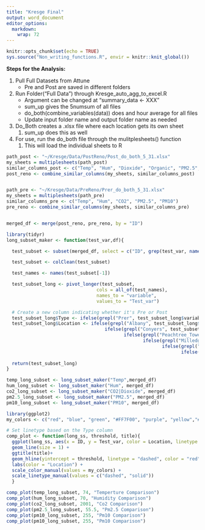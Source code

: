 ```yaml
---
title: "Kresge Final"
output: word_document
editor_options: 
  markdown: 
    wrap: 72
---
```


```r
knitr::opts_chunk$set(echo = TRUE)
sys.source("Non_writing_functions.R", envir = knitr::knit_global())
```

**Steps for the Analysis:**

1.  Pull Full Datasets from Attune
    -   Pre and Post are saved in different folders
2.  Run Folder("Full Data") through Kresge_auto_agg_to_excel.R
    -   Argument can be changed at "summary_data \<- XXX"
    -   sum_up gives the 5numsum of all files
    -   do_both(combine_variables(data)) does and hour average for all
        files
    -   Update input folder name and output folder name as needed
3.  Do_Both creates a .xlsx file where each location gets its own sheet
    1.  sum_up does this as well
4.  For use, run the do_both file through the mulitplesheets() function
    1.  This will load the individual sheets to R

```r

path_post <- "~/Kresge/Data/PostReno/Post_do_both_5_31.xlsx"
my_sheets = multiplesheets(path_post)
similar_columns_post <- c("Temp", "Hum", "Dioxide", "Organic", "PM2.5", "PM10", "HCHO", "Monoxide")
post_reno <- combine_similar_columns(my_sheets, similar_columns_post)


path_pre <- "~/Kresge/Data/PreReno/Prer_do_both_5_31.xlsx"
my_sheets = multiplesheets(path_pre)
similar_columns_pre <- c("Temp", "Hum", "CO2", "PM2.5", "PM10")
pre_reno <- combine_similar_columns(my_sheets, similar_columns_pre)


merged_df <- merge(post_reno, pre_reno, by = "ID")

```

```r
library(tidyr)
long_subset_maker <- function(test_var,df){

  test_subset <- subset(merged_df, select = c("ID", grep(test_var, names(df), value = TRUE)))

  test_subset <- colClean(test_subset)

  test_names <- names(test_subset[-1])

  test_subset_long <- pivot_longer(test_subset, 
                                 cols = all_of(test_names), 
                                 names_to = "variable", 
                                 values_to = "Test_var")

  # Create a new column indicating whether it's Pre or Post
  test_subset_long$Type <- ifelse(grepl("Prer", test_subset_long$variable), "Pre", "Post")
  test_subset_long$Location <- ifelse(grepl("Albany", test_subset_long$variable),"Albany",
                                    ifelse(grepl("Conyers", test_subset_long$variable), "Conyers",
                                           ifelse(grepl("Peachtree_Tower", test_subset_long$variable), "Peachtee_Tower",
                                                  ifelse(grepl("Milledgeville", test_subset_long$variable), "Milledgeville",
                                                         ifelse(grepl("East_Lake", test_subset_long$variable), "East_Lake",
                                                                ifelse(grepl("Lucy_Morgan",
                                                                             test_subset_long$variable),"Lucy_Morgan","Griffin"))))))
  return(test_subset_long)
}
```

```r
temp_long_subset <- long_subset_maker("Temp",merged_df)
hum_long_subset <- long_subset_maker("Hum", merged_df)
co2_long_subset <- long_subset_maker("CO2|Dioxide", merged_df)
pm2.5_long_subset <- long_subset_maker("PM2.5", merged_df)
pm10_long_subset <- long_subset_maker("PM10", merged_df)

```

```r
library(ggplot2)
my_colors <- c("red", "blue", "green", "#FF7F00", "purple", "yellow","#F781BF")

# Set linetype based on the Type column
comp_plot <- function(long_ss, threshold, title){
  ggplot(long_ss, aes(x = ID, y = Test_var, color = Location, linetype = Type)) +
  geom_line(size = 1) +
  ggtitle(title)+
  geom_hline(yintercept = threshold, linetype = "dashed", color = "red") +
  labs(color = "Location") +
  scale_color_manual(values = my_colors) +
  scale_linetype_manual(values = c("dashed", "solid"))
  }
```

```r
comp_plot(temp_long_subset, 74, "Temperture Comparison")
comp_plot(hum_long_subset, 70, "Humidity Comparison")
comp_plot(co2_long_subset, 2001, "Co2 Comparison")
comp_plot(pm2.5_long_subset, 55.5, "Pm2.5 Comparison")
comp_plot(pm10_long_subset, 255, "Pm10 Comparison")
comp_plot(pm10_long_subset, 255, "Pm10 Comparison")
```


